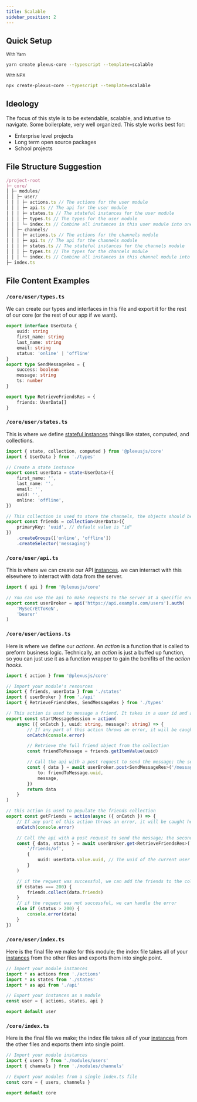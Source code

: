 ```yaml
---
title: Scalable
sidebar_position: 2
---
```


## Quick Setup

<small>With Yarn</small>

```bash prefix="$"
yarn create plexus-core --typescript --template=scalable
```

<small>With NPX</small>

```bash
npx create-plexus-core --typescript --template=scalable
```

## Ideology

The focus of this style is to be extendable, scalable, and intuative to navigate. Some boilerplate, very well organized. This style works best for:

<ul className='list'>
	<li>Enterprise level projects</li>
	<li>Long term open source packages</li>
	<li>School projects</li>
</ul>

## File Structure Suggestion

```ts
/project-root
├─ core/
│ ├─ modules/
│ │ ├─ user/
│ │ │ ├─ actions.ts // The actions for the user module
│ │ │ ├─ api.ts // The api for the user module
│ │ │ ├─ states.ts // The stateful instances for the user module
│ │ │ ├─ types.ts // The types for the user module
│ │ │ └─ index.ts // Combine all instances in this user module into one file
│ │ ├─ channels/
│ │ │ ├─ actions.ts // The actions for the channels module
│ │ │ ├─ api.ts // The api for the channels module
│ │ │ ├─ states.ts // The stateful instances for the channels module
│ │ │ ├─ types.ts // The types for the channels module
│ │ │ └─ index.ts // Combine all instances in this channel module into one file
├─ index.ts
```

## File Content Examples

### `/core/user/types.ts`

We can create our types and interfaces in this file and export it for the rest of our core (or the rest of our app if we want).

```ts title="/core/user/types.ts"
export interface UserData {
	uuid: string
	first_name: string
	last_name: string
	email: string
	status: 'online' | 'offline'
}
export type SendMessageRes = {
	success: boolean
	message: string
	ts: number
}

export type RetrieveFriendsRes = {
	friends: UserData[]
}
```

### `/core/user/states.ts`

This is where we define [stateful instances](/docs/getting-started/concepts#internal-terms) things like states, computed, and collections.

```ts title="/core/user/states.ts"
import { state, collection, computed } from '@plexusjs/core'
import { UserData } from './types'

// Create a state instance
export const userData = state<UserData>({
	first_name: '',
	last_name: '',
	email: '',
	uuid: '',
	online: 'offline',
})

// This collection is used to store the channels, the objects should be of type ChannelData defined above
export const friends = collection<UserData>({
	primaryKey: 'uuid', // default value is "id"
})
	.createGroups(['online', 'offline'])
	.createSelector('messaging')
```

### `/core/user/api.ts`

This is where we can create our API [instances](/docs/getting-started/concepts#internal-terms). we can interract with this elsewhere to interract with data from the server.

```ts title="/core/user/api.ts"
import { api } from '@plexusjs/core'

// You can use the api to make requests to the server at a specific endpoint
export const userBroker = api('https://api.example.com/users').auth(
	'MySeCrEtToKeN',
	'bearer'
)
```

### `/core/user/actions.ts`

Here is where we define our <i>actions</i>. An <i>action</i> is a function that is called to preform business logic. Technically, an <i>action</i> is just a buffed up function, so you can just use it as a function wrapper to gain the benifits of the <i>action hooks</i>.

```ts title="/core/user/actions.ts"
import { action } from '@plexusjs/core'

// Import your module's resources
import { friends, userData } from './states'
import { userBroker } from './api'
import { RetrieveFriendsRes, SendMessageRes } from './types'

// This action is used to message a friend. It takes in a user id and an optional message. We can take that and proccess
export const startMessageSession = action(
	async ({ onCatch }, uuid: string, message?: string) => {
		// If any part of this action throws an error, it will be caught here
		onCatch(console.error)

		// Retrieve the full friend object from the collection
		const friendToMessage = friends.getItemValue(uuid)

		// Call the api with a post request to send the message; the second param sent as a request body
		const { data } = await userBroker.post<SendMessageRes>('/message/send', {
			to: friendToMessage.uuid,
			message,
		})
		return data
	}
)

// this action is used to populate the friends collection
export const getFriends = action(async ({ onCatch }) => {
	// If any part of this action throws an error, it will be caught here
	onCatch(console.error)

	// Call the api with a post request to send the message; the second param sent as a url query
	const { data, status } = await userBroker.get<RetrieveFriendsRes>(
		'/friends/of',
		{
			uuid: userData.value.uuid, // The uuid of the current user
		}
	)

	// if the request was successful, we can add the friends to the collection
	if (status === 200) {
		friends.collect(data.friends)
	}
	// if the request was not successful, we can handle the error
	else if (status > 200) {
		console.error(data)
	}
})
```

### `/core/user/index.ts`

Here is the final file we make for this module; the index file takes all of your [instances](/docs/getting-started/concepts#internal-terms) from the other files and exports them into single point.

```ts title="/core/user/index.ts"
// Import your module instances
import * as actions from './actions'
import * as states from './states'
import * as api from './api'

// Export your instances as a module
const user = { actions, states, api }

export default user
```

### `/core/index.ts`

Here is the final file we make; the index file takes all of your [instances](/docs/getting-started/concepts#internal-terms) from the other files and exports them into single point.

```ts title="/core/index.ts"
// Import your module instances
import { users } from './modules/users'
import { channels } from './modules/channels'

// Export your modules from a single index.ts file
const core = { users, channels }

export default core
```
